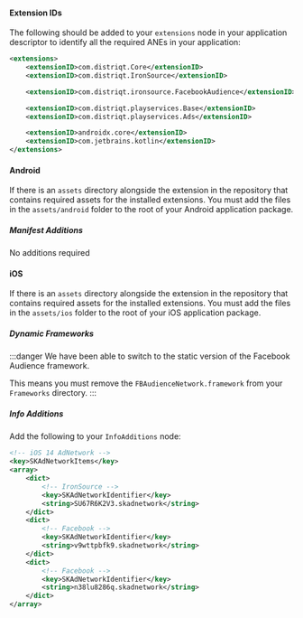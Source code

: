 
#### Extension IDs

The following should be added to your `extensions` node in your application descriptor to identify all the required ANEs in your application:

```xml
<extensions>
    <extensionID>com.distriqt.Core</extensionID>
    <extensionID>com.distriqt.IronSource</extensionID>

    <extensionID>com.distriqt.ironsource.FacebookAudience</extensionID>

    <extensionID>com.distriqt.playservices.Base</extensionID>
    <extensionID>com.distriqt.playservices.Ads</extensionID>

    <extensionID>androidx.core</extensionID>
    <extensionID>com.jetbrains.kotlin</extensionID>
</extensions>
```



#### Android

If there is an `assets` directory alongside the extension in the repository that contains required assets for the installed extensions.
You must add the files in the `assets/android` folder to the root of your Android application package. 


##### Manifest Additions

No additions required


#### iOS

If there is an `assets` directory alongside the extension in the repository that contains required assets for the installed extensions.
You must add the files in the `assets/ios` folder to the root of your iOS application package. 


##### Dynamic Frameworks

:::danger
We have been able to switch to the static version of the Facebook Audience framework. 

This means you must remove the `FBAudienceNetwork.framework` from your `Frameworks` directory.
:::

##### Info Additions


Add the following to your `InfoAdditions` node:

```xml
<!-- iOS 14 AdNetwork -->
<key>SKAdNetworkItems</key>
<array>
    <dict>
        <!-- IronSource -->
        <key>SKAdNetworkIdentifier</key>
        <string>SU67R6K2V3.skadnetwork</string> 
    </dict>
    <dict>
        <!-- Facebook -->
        <key>SKAdNetworkIdentifier</key>
        <string>v9wttpbfk9.skadnetwork</string>
    </dict>
    <dict>
        <!-- Facebook -->
        <key>SKAdNetworkIdentifier</key>
        <string>n38lu8286q.skadnetwork</string>
    </dict>
</array>
```



